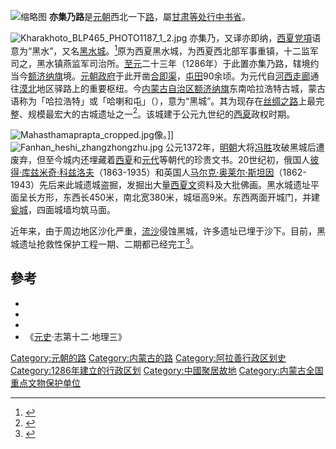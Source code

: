{{文物保护单位	
| 级别 = 全国	
| 名称 = 居延遗址	
| 子项 = 黑城遗址	
| 图片 = Khara-khoto.jpg
| 所在 = [[内蒙古自治区|内蒙古自治区]][[额济纳旗|额济纳旗]]	
| 分类 = 古遗址	
| 时代 = [[西夏|西夏]]—[[元朝|元]]	
| 编号 = 3-209	
| 登录 = 2001年	
}}

[[File:Kharakhoto_BLM9_S3-PLAN-KK-I.jpg|缩略图]]
'''亦集乃路'''是[[元朝|元朝]]西北一下[[路_(行政区划)|路]]，屬[[甘肃等处行中书省|甘肃等处行中书省]]。
{{coord|41.766|N|101.146|E|region:CN_type:landmark|display=title}}

[[File:Kharakhoto_BLP465_PHOTO1187_1_2.jpg|thumb]]
亦集乃，又译亦即纳，[[西夏|西夏]][[党項|党項]]语意为“黑水”，又名[[黑水城|黑水城]]。<ref name="劉學銚2013">{{cite book|author=劉學銚|title=西夏王朝: 神秘的黑水城|url=https://books.google.com/books?id=E6deDwAAQBAJ&pg=PT281|year=2013|location=香港|publisher=三聯書店|isbn=978-962-8904-34-1|page=281|access-date=2018-11-23|archive-date=2020-06-08|archive-url=https://web.archive.org/web/20200608170645/https://books.google.com/books?id=E6deDwAAQBAJ&pg=PT281|dead-url=no}}</ref>原为西夏黑水城，为西夏西北部军事重镇，十二监军司之，黑水镇燕监军司治所。[[至元_(忽必烈)|至元]]二十三年（1286年）于此置亦集乃路，辖境约当今[[额济纳旗|额济纳旗]]境。[[元朝政府|元朝政府]]于此开凿[[合即渠|合即渠]]，[[屯田|屯田]]90余顷。为元代自[[河西走廊|河西走廊]]通往[[漠北|漠北]]地区驿路上的重要枢纽。今[[内蒙古自治区|内蒙古自治区]][[额济纳旗|额济纳旗]]东南哈拉浩特古城，蒙古语称为「哈拉浩特」或「哈喇和屯」（{{mong|m=ᠬᠠᠷᠠᠬᠣᠲᠠ|z=qaraqota}}），意为“黑城”。其为现存在[[丝绸之路|丝绸之路]]上最完整、规模最宏大的古城遗址之一<ref>{{cite book|author=李宏|title=中国历史悬案|year=2013|publisher=青苹果数据中心}}</ref>。该城建于公元九世纪的[[西夏|西夏]]政权时期。

[[File:Mahasthamaprapta_cropped.jpg|thumb]]像。]]
[[File:Fanhan_heshi_zhangzhongzhu.jpg|thumb]]
公元1372年，[[明朝|明朝]]大将[[冯胜|冯胜]]攻破黑城后遭废弃，但至今城内还埋藏着[[西夏|西夏]]和[[元代|元代]]等朝代的珍贵文书。20世纪初，俄国人[[彼得·库兹米奇·科兹洛夫|彼得·库兹米奇·科兹洛夫]]（1863-1935）和英国人[[马尔克·奥莱尔·斯坦因|马尔克·奥莱尔·斯坦因]]（1862-1943）先后来此城遗城盗掘，发掘出大量[[西夏文|西夏文]]资料及大批佛画。黑水城遗址平面呈长方形，东西长450米，南北宽380米，城垣高9米。东西两面开城门，并建[[瓮城|瓮城]]，四面城墙均筑马面。 

近年来，由于周边地区沙化严重，[[流沙|流沙]]侵蚀黑城，许多遗址已埋于沙下。目前，黑城遗址抢救性保护工程一期、二期都已经完工<ref>{{cite news|title=黑城遺址搶救性維修保護二期工程基本完工|url=http://news.sohu.com/20090614/n264517605.shtml|newspaper=新华网|date=2009-06-09|accessdate=2017-11-27|archive-date=2020-08-09|archive-url=https://web.archive.org/web/20200809194251/http://news.sohu.com/20090614/n264517605.shtml|dead-url=no}}</ref>。
{{Commons category|Kharakhoto}}

==參考==
{{Reflist}}
* {{cite book | first = Mikhail (ed.) | last = Piotrovsky |title= Lost Empire of the Silk Road: Buddhist Art from Khara Khoto (X–XIIIth century)|publisher = Electra, Milan|year= 1993 |isbn=978-88-435-4412-7}}
* {{cite book | first = K.F.| last = Samosyuk |title= Buddhist Painting from Khara-Khoto, XII-XIVth Centuries: Between China and Tibet |publisher = Hermitage Museum|year= 2006 |isbn=5-93572-234-8 |language=ru}}
* {{cite journal |last=Carswell |first=John |title=A month in Mongolia: Kharakhoto revisited |journal=Asian Affairs |publisher=Royal Society for Asian Affairs |volume=29 |issue=3 |pages=287–298 |doi=10.1080/714041361 |issn=0306-8374 |url=http://www.rsaa.org.uk/journal.htm |accessdate=2009-07-05 |date=November 1998 |deadurl=yes |archiveurl=https://web.archive.org/web/20090731003405/http://www.rsaa.org.uk/journal.htm |archivedate=2009-07-31 }}
*《[[元史|元史]]·志第十二·地理三》

{{内蒙古全国重点文物保护单位}}

{{元朝行政区划|nocat}}
[[Category:元朝的路|Category:元朝的路]] 
[[Category:内蒙古的路|Category:内蒙古的路]]
[[Category:阿拉善行政区划史|Category:阿拉善行政区划史]]
[[Category:1286年建立的行政区划|Category:1286年建立的行政区划]]
[[Category:中國聚居故地|Category:中國聚居故地]]
[[Category:内蒙古全国重点文物保护单位|Category:内蒙古全国重点文物保护单位]]